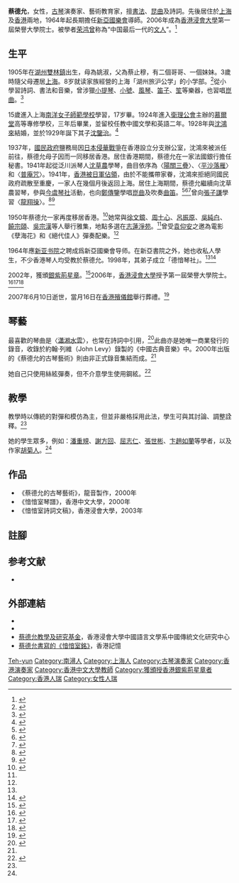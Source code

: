 {{Infobox musical artist
| honorific_prefix = 
| name = 蔡德允
| honorific_suffix = 
| image = 蔡德允.jpg
| caption = 
| background = 傳統音樂
| native_name = 
| native_name_lang = 
| birth_name = 
| birth_date = {{birth date|1905|11|26}}
| birth_place = {{QING-1889|浙江省}}[[湖州|湖州]][[双林镇_(湖州市)|雙林鎮]]
| death_date = {{death date and age|2007|6|10|1905|11|26}}
| death_place = {{HKG}}
| spouse = 沈鴻來
| children = [[沈鑒治|沈鑒治]]
| occupation = 古琴演奏家、教師
| instrument = [[古琴|古琴]]
| genre = 中國傳統音樂
| related_group = [[今虞琴社|今虞琴社]]<br/>德愔琴社
| 母校 = 慕爾堂高等專修學校<br/>上海南洋女子師範學校
| 英文名 = Tsar Teh-yun
| 代表作 = 《蔡德允的古琴藝術》<br/>《愔愔室琴譜》<br/>《愔愔室詩詞文稿》
}}
'''蔡德允'''{{SBSHK}}{{BD|1905年|11月26日|2007年|6月10日}}，女性，[[古琴|古琴]]演奏家、藝術教育家，擅[[書法|書法]]、[[昆曲|昆曲]]及詩詞。先後居住於[[上海|上海]]及[[香港|香港]]兩地，1964年起長期擔任[[新亞書院|新亞國樂會]]導師。2006年成為[[香港浸會大學|香港浸會大學]]第一屆榮譽大學院士。被學者[[荣鸿曾|荣鸿曾]]称為“中国最后一代的[[文人|文人]]”。{{NoteTag|榮鴻曾（Bell Yung）為美國匹茲堡大學音樂系退休教授}}<ref>{{Cite book|title=《中國最後一代文人：蔡德允的琴、詩、書與人生》|author=榮鴻曾|publisher=三聯|year=2022|isbn=9789620449116|location=香港|translator-last=黃樹志}}</ref>

==生平==
1905年在[[湖州|湖州]][[双林镇_(湖州市)|雙林鎮]]出生，母為姚淑，父為蔡止穆，有二個哥哥、一個妹妹。3歲時隨父母遷居[[上海|上海]]。8岁就读家族經營的上海「湖州旅沪公学」的小学部。<ref>{{Cite book|title=《中國最後一代文人：蔡德允的琴、詩、書與人生》|author=榮鴻曾|publisher=三聯|year=2022|location=香港|pages=56-67|chapter=〈早年歲月〉|translator-last=黃樹志}}</ref>從小學習詩詞、書法和音樂，曾涉獵[[小提琴|小提琴]]、[[小號|小號]]、[[風琴|風琴]]、[[笛子|笛子]]、[[笙_(中國)|笙]]等樂器，也習唱[[崑曲|崑曲]]。<ref>{{Cite book|title=《中國最後一代文人：蔡德允的琴、詩、書與人生》|author=榮鴻曾|publisher=三聯|year=2022|location=香港|pages=70-81|chapter=〈書法詩詞與音樂〉|translator-last=黃樹志}}</ref>

15歲進入上海[[南洋女子師範學校|南洋女子師範學校]]學習，17岁畢。1924年進入[[衛理公會|衛理公會]]主辦的[[慕爾堂|慕爾堂]]高等專修學校，三年后畢業，並留校任教中國文學和英語二年。1928年與[[沈鴻來|沈鴻來]]結婚，並於1929年誕下其子[[沈鑒治|沈鑒治]]。<ref>{{Cite book|title=《中國最後一代文人：蔡德允的琴、詩、書與人生》|author=榮鴻曾|publisher=三聯|year=2022|location=香港|pages=84-93|chapter=〈從少女到婚姻〉|translator-last=黃樹志}}</ref>

1937年，[[國民政府|國民政府]]鹽務局因[[日本侵華戰爭|日本侵華戰爭]]在香港設立分支辦公室，沈鴻來被派任前往，蔡德允母子因而一同移居香港。居住香港期間，蔡德允在一家法國銀行擔任秘書。1941年起從泛川派琴人[[沈草農|沈草農]]學琴，曲目依序為〈[[陽關三疊|陽關三疊]]〉、〈[[平沙落雁|平沙落雁]]〉和〈[[普庵咒|普庵咒]]〉。1941年，[[香港日佔時期|香港被日軍佔領]]，由於不能攜帶家眷，沈鴻來拒絕同國民政府疏散至重慶，一家人在幾個月後返回上海。居住上海期間，蔡德允繼續向沈草農習琴，參與[[今虞琴社|今虞琴社]]活動，也向[[鄭傳鑒|鄭傳鑒]]學唱[[崑曲|崑曲]]及吹奏[[曲笛|曲笛]]。<ref>{{Cite book|title=《中國最後一代文人：蔡德允的琴、詩、書與人生》|author=榮鴻曾|publisher=三聯|year=2022|location=香港|pages=96-106|chapter=〈滬港雙城記〉|translator-last=黃樹志}}</ref><ref>{{Cite book|title=《中國最後一代文人：蔡德允的琴、詩、書與人生》|author=榮鴻曾|publisher=三聯|year=2022|location=香港|pages=110-124|chapter=〈拜師學琴〉|translator-last=黃樹志}}</ref><ref name=":1">{{Cite web |title=師生傳授：香港琴家蔡德允 |url=https://www.hkmemory.hk/collections/Qin_Story/The_Legacy_of_Qin/The_Transmission/Teacher_student_Tutelage/index_cht.html?f=search&t=search_datas.jsp&path=channelid=230719|searchword=%E8%94%A1%E5%BE%B7%E5%85%81|keyword=%E8%94%A1%E5%BE%B7%E5%85%81|cssTab=0|templet=search_result_all_cht.jsp |website=香港記憶 |access-date=2022-06-27}}</ref>曾向[[張子謙|張子謙]]學習〈[[龍翔操|龍翔操]]〉。<ref>{{Cite book|title=《操縵瑣記》|author=張子謙|authorlink=張子謙|publisher=中華書局|year=2005|isbn=9787101048513}}</ref><ref name=":0">{{Cite book|title=《中國最後一代文人：蔡德允的琴、詩、書與人生》|author=榮鴻曾|publisher=三聯|year=2022|location=香港|pages=110-124|chapter=〈琴詩書畫雅集〉|translator-last=黃樹志}}</ref>

1950年蔡德允一家再度移居香港。<ref>{{cite web|url=http://culture.china.com/heritage/folkmusic/11170667/20150623/19885571_all.html|title=蔡德允：舞文，弄墨，琴人心|date=2015-06-23|accessdate=2016-03-04|archiveurl=https://web.archive.org/web/20170305005139/http://culture.china.com/heritage/folkmusic/11170667/20150623/19885571_all.html|archivedate=2017-03-05|deadurl=yes}}</ref>她常與[[徐文鏡|徐文鏡]]、[[周士心|周士心]]、[[呂振原|呂振原]]、[[吳純白|吳純白]]、[[饒宗頤|饒宗頤]]、[[吳宗漢|吳宗漢]]等人舉行雅集，地點多選在[[志蓮淨苑|志蓮淨苑]]。<ref name=":0" />曾受[[袁仰安|袁仰安]]之邀為電影《孽海花》和《絕代佳人》彈奏配樂。<ref name=":0" />

1964年應[[新亚书院|新亚书院]]之聘成爲新亞國樂會导师。在新亞書院之外，她也收私人學生，不少香港琴人均受教於蔡德允。1998年，其弟子成立「德愔琴社」。<ref name=":1" /><ref name=":2">{{Cite book|title=《中國最後一代文人：蔡德允的琴、詩、書與人生》|author=榮鴻曾|publisher=三聯|year=2022|location=香港|pages=144-163|chapter=〈彈琴弟子與德愔琴社〉|translator-last=黃樹志}}</ref>

2002年，獲頒[[銀紫荊星章|銀紫荊星章]]。<ref>{{Cite web |date=2002-06-30 |title=二○○二年授勳名單 |url=https://www.info.gov.hk/gia/general/200206/30/0629176.htm |website=香港政府資訊中心 |access-date=2022-06-29}}</ref>2006年，[[香港浸會大學|香港浸會大學]]授予第一屆榮譽大學院士。<ref>{{Cite web |title=榮譽博士及榮譽大學院士 |url=https://www.hkbu.edu.hk/zh_hk/about/honorary-doctorates-and-honorary-university-fellows.html |website=香港浸會大學 |access-date=2022-06-29}}</ref><ref>{{Cite book|title=《中國最後一代文人：蔡德允的琴、詩、書與人生》|author=榮鴻曾|publisher=三聯|year=2022|location=香港|pages=220-221|chapter=〈鄉愁與吟詠〉|translator-last=黃樹志}}</ref><ref>{{Cite news|url=http://paper.wenweipo.com/2006/09/13/zt0609130038.htm|title=王錦輝膺香港浸會大學「榮譽大學院士」|author=鄭雯欣|work=《文匯報》|date=2006-09-13|accessdate=2022-06-27}}</ref>

2007年6月10日逝世，當月16日在[[香港殯儀館|香港殯儀館]]舉行葬禮。<ref>{{cite web|url=http://www.chinaguqin.org/news/?621.html|title=泛川派女琴家蔡德允|accessdate=2016-03-04|archive-date=2016-03-09|archive-url=https://web.archive.org/web/20160309181854/http://www.chinaguqin.org/news/?621.html|dead-url=yes}}</ref>

== 琴藝 ==

最喜歡的琴曲是〈[[瀟湘水雲|瀟湘水雲]]〉，也常在詩詞中引用，<ref>{{Cite book|title=《中國最後一代文人：蔡德允的琴、詩、書與人生》|author=榮鴻曾|publisher=三聯|year=2022|location=香港|pages=30|translator-last=黃樹志|chapter=〈瀟湘水雲〉}}</ref>此曲亦是她唯一商業發行的錄音，收錄於約翰·列維（John Levy）錄製的《中國古典音樂》中。2000年出版的《蔡德允的古琴藝術》則由非正式錄音集結而成。<ref name=":2" />

她自己只使用絲絃彈奏，但不介意學生使用鋼絃。<ref name=":3">{{Cite book|title=《中國最後一代文人：蔡德允的琴、詩、書與人生》|last=謝俊仁|publisher=三聯|year=2022|location=香港|pages=25-26|chapter=〈本書謝序〉}}</ref>

== 教學 ==

教學時以傳統的對彈和模仿為主，但並非嚴格採用此法，學生可與其討論、調整詮釋。<ref name=":3" />

她的學生眾多，例如：[[潘重規|潘重規]]、[[謝方回|謝方回]]、[[屈志仁|屈志仁]]、[[張世彬|張世彬]]、[[卞趙如蘭|卞趙如蘭]]等學者，以及作家[[胡菊人|胡菊人]]。<ref name=":2" />

== 作品 ==

* 《蔡德允的古琴藝術》，龍音製作，2000年
* 《愔愔室琴譜》，香港中文大學，2000年
* 《愔愔室詩詞文稿》，香港浸會大學，2003年

== 註腳 ==
{{noteFoot}}

==参考文献==
{{reflist}}
* {{Cite book|title=《君子以經綸：沈鑒治回憶錄》|last=沈鑒治|publisher=三聯|year=2011|isbn=9789620430510|location=香港}}

==外部連結==
* {{YouTube|c=UCD3m3NrSBq3ezC3sEUsJtVQ|蔡德允}}
* {{Discogs artist|2262784}}
* [https://web.archive.org/web/20160308153655/http://cch.hkbu.edu.hk/tsar/introduction.html 蔡德允教學及研究基金]，香港浸會大學中國語言文學系中國傳統文化研究中心
* [https://www.hkmemory.hk/collections/Qin_Story/All_Items/images/201602/t20160226_79339_cht.html 蔡德允書寫的《愔愔室銘》]，香港記憶

{{Authority control}}
[[Category:蔡姓|Teh-yun]]
[[Category:南潯人|Category:南潯人]]
[[Category:上海人|Category:上海人]]
[[Category:古琴演奏家|Category:古琴演奏家]]
[[Category:香港演奏家|Category:香港演奏家]]
[[Category:香港中文大學教師|Category:香港中文大學教師]]
[[Category:獲頒授香港銀紫荊星章者|Category:獲頒授香港銀紫荊星章者]]
[[Category:香港人瑞|Category:香港人瑞]]
[[Category:女性人瑞|Category:女性人瑞]]